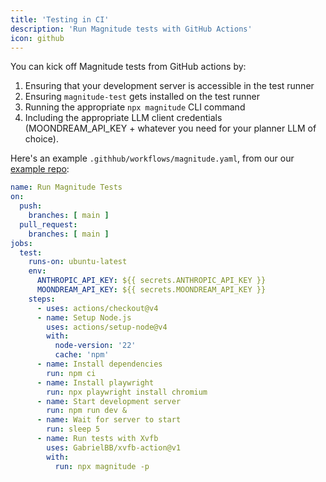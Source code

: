 ```yaml
---
title: 'Testing in CI'
description: 'Run Magnitude tests with GitHub Actions'
icon: github
---
```


You can kick off Magnitude tests from GitHub actions by:
1. Ensuring that your development server is accessible in the test runner
2. Ensuring `magnitude-test` gets installed on the test runner
3. Running the appropriate `npx magnitude` CLI command
4. Including the appropriate LLM client credentials (MOONDREAM_API_KEY + whatever you need for your planner LLM of choice).

Here's an example `.githhub/workflows/magnitude.yaml`, from our our [example repo](https://github.com/magnitudedev/magnitude-demo-repo/blob/main/.github/workflows/magnitude.yaml):
```yaml
name: Run Magnitude Tests
on:
  push:
    branches: [ main ]
  pull_request:
    branches: [ main ]
jobs:
  test:
    runs-on: ubuntu-latest
    env:
      ANTHROPIC_API_KEY: ${{ secrets.ANTHROPIC_API_KEY }}
      MOONDREAM_API_KEY: ${{ secrets.MOONDREAM_API_KEY }}
    steps:
      - uses: actions/checkout@v4
      - name: Setup Node.js
        uses: actions/setup-node@v4
        with:
          node-version: '22'
          cache: 'npm'
      - name: Install dependencies
        run: npm ci
      - name: Install playwright
        run: npx playwright install chromium
      - name: Start development server
        run: npm run dev &
      - name: Wait for server to start
        run: sleep 5
      - name: Run tests with Xvfb
        uses: GabrielBB/xvfb-action@v1
        with:
          run: npx magnitude -p
```
